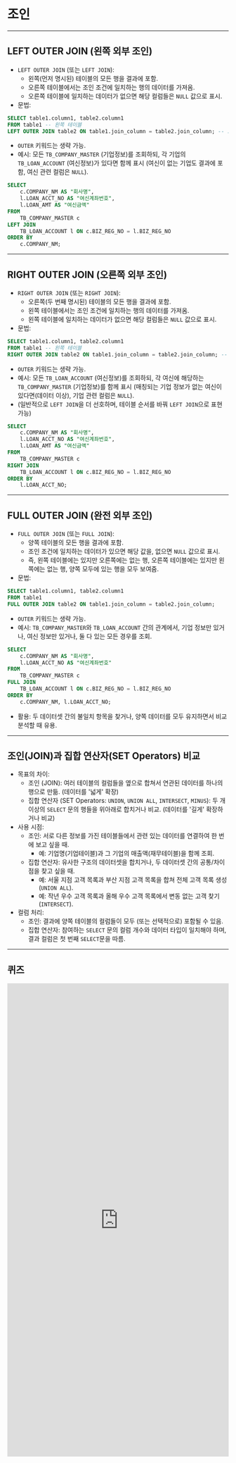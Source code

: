 

# 조인

---
## LEFT OUTER JOIN (왼쪽 외부 조인)
* `LEFT OUTER JOIN` (또는 `LEFT JOIN`):
    * 왼쪽(먼저 명시된) 테이블의 모든 행을 결과에 포함.
    * 오른쪽 테이블에서는 조인 조건에 일치하는 행의 데이터를 가져옴.
    * 오른쪽 테이블에 일치하는 데이터가 없으면 해당 컬럼들은 `NULL` 값으로 표시.
* 문법:
```sql
SELECT table1.column1, table2.column1
FROM table1 -- 왼쪽 테이블
LEFT OUTER JOIN table2 ON table1.join_column = table2.join_column; -- 오른쪽 테이블
```
* `OUTER` 키워드는 생략 가능.
* 예시: 모든 `TB_COMPANY_MASTER` (기업정보)를 조회하되, 각 기업의 `TB_LOAN_ACCOUNT` (여신정보)가 있다면 함께 표시 (여신이 없는 기업도 결과에 포함, 여신 관련 컬럼은 `NULL`).
```sql
SELECT
    c.COMPANY_NM AS "회사명",
    l.LOAN_ACCT_NO AS "여신계좌번호",
    l.LOAN_AMT AS "여신금액"
FROM
    TB_COMPANY_MASTER c
LEFT JOIN
    TB_LOAN_ACCOUNT l ON c.BIZ_REG_NO = l.BIZ_REG_NO
ORDER BY
    c.COMPANY_NM;
```

---
## RIGHT OUTER JOIN (오른쪽 외부 조인)
* `RIGHT OUTER JOIN` (또는 `RIGHT JOIN`):
    * 오른쪽(두 번째 명시된) 테이블의 모든 행을 결과에 포함.
    * 왼쪽 테이블에서는 조인 조건에 일치하는 행의 데이터를 가져옴.
    * 왼쪽 테이블에 일치하는 데이터가 없으면 해당 컬럼들은 `NULL` 값으로 표시.
* 문법:
```sql
SELECT table1.column1, table2.column1
FROM table1 -- 왼쪽 테이블
RIGHT OUTER JOIN table2 ON table1.join_column = table2.join_column; -- 오른쪽 테이블
```
* `OUTER` 키워드는 생략 가능.
* 예시: 모든 `TB_LOAN_ACCOUNT` (여신정보)를 조회하되, 각 여신에 해당하는 `TB_COMPANY_MASTER` (기업정보)를 함께 표시 (매칭되는 기업 정보가 없는 여신이 있다면(데이터 이상), 기업 관련 컬럼은 `NULL`).
* (일반적으로 `LEFT JOIN`을 더 선호하며, 테이블 순서를 바꿔 `LEFT JOIN`으로 표현 가능)
```sql
SELECT
    c.COMPANY_NM AS "회사명",
    l.LOAN_ACCT_NO AS "여신계좌번호",
    l.LOAN_AMT AS "여신금액"
FROM
    TB_COMPANY_MASTER c
RIGHT JOIN
    TB_LOAN_ACCOUNT l ON c.BIZ_REG_NO = l.BIZ_REG_NO
ORDER BY
    l.LOAN_ACCT_NO;
```

---
## FULL OUTER JOIN (완전 외부 조인)
* `FULL OUTER JOIN` (또는 `FULL JOIN`):
    * 양쪽 테이블의 모든 행을 결과에 포함.
    * 조인 조건에 일치하는 데이터가 있으면 해당 값을, 없으면 `NULL` 값으로 표시.
    * 즉, 왼쪽 테이블에는 있지만 오른쪽에는 없는 행, 오른쪽 테이블에는 있지만 왼쪽에는 없는 행, 양쪽 모두에 있는 행을 모두 보여줌.
* 문법:
```sql
SELECT table1.column1, table2.column1
FROM table1
FULL OUTER JOIN table2 ON table1.join_column = table2.join_column;
```
* `OUTER` 키워드는 생략 가능.
* 예시: `TB_COMPANY_MASTER`와 `TB_LOAN_ACCOUNT` 간의 관계에서, 기업 정보만 있거나, 여신 정보만 있거나, 둘 다 있는 모든 경우를 조회.
```sql
SELECT
    c.COMPANY_NM AS "회사명",
    l.LOAN_ACCT_NO AS "여신계좌번호"
FROM
    TB_COMPANY_MASTER c
FULL JOIN
    TB_LOAN_ACCOUNT l ON c.BIZ_REG_NO = l.BIZ_REG_NO
ORDER BY
    c.COMPANY_NM, l.LOAN_ACCT_NO;
```
* 활용: 두 데이터셋 간의 불일치 항목을 찾거나, 양쪽 데이터를 모두 유지하면서 비교 분석할 때 유용.

---
## 조인(JOIN)과 집합 연산자(SET Operators) 비교
* 목표의 차이:
    * 조인 (JOIN): 여러 테이블의 컬럼들을 옆으로 합쳐서 연관된 데이터를 하나의 행으로 만듦. (데이터를 '넓게' 확장)
    * 집합 연산자 (SET Operators: `UNION`, `UNION ALL`, `INTERSECT`, `MINUS`): 두 개 이상의 `SELECT` 문의 행들을 위아래로 합치거나 비교. (데이터를 '길게' 확장하거나 비교)
* 사용 시점:
    * 조인: 서로 다른 정보를 가진 테이블들에서 관련 있는 데이터를 연결하여 한 번에 보고 싶을 때.
        * 예: 기업명(기업테이블)과 그 기업의 매출액(재무테이블)을 함께 조회.
    * 집합 연산자: 유사한 구조의 데이터셋을 합치거나, 두 데이터셋 간의 공통/차이점을 찾고 싶을 때.
        * 예: 서울 지점 고객 목록과 부산 지점 고객 목록을 합쳐 전체 고객 목록 생성 (`UNION ALL`).
        * 예: 작년 우수 고객 목록과 올해 우수 고객 목록에서 변동 없는 고객 찾기 (`INTERSECT`).
* 컬럼 처리:
    * 조인: 결과에 양쪽 테이블의 컬럼들이 모두 (또는 선택적으로) 포함될 수 있음.
    * 집합 연산자: 참여하는 `SELECT` 문의 컬럼 개수와 데이터 타입이 일치해야 하며, 결과 컬럼은 첫 번째 `SELECT`문을 따름.

---

## 퀴즈

<iframe src="https://tally.so/embed/w5YjaE?alignLeft=1&hideTitle=1&transparentBackground=1&dynamicHeight=1" loading="lazy" width="100%" height="1075" frameborder="0" marginheight="0" marginwidth="0" title="[SQL] OUTER JOIN"></iframe>